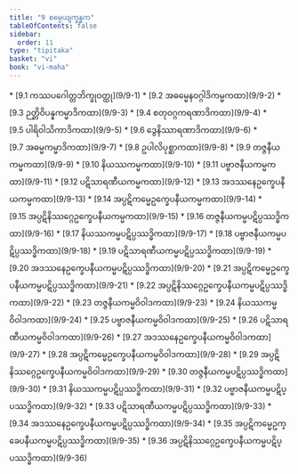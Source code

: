 ```yaml
---
title: "9 စမ္ပေယျက္ခန္ဓက"
tableOfContents: false
sidebar:
  order: 11
type: "tipitaka"
basket: "vi"
book: "vi-maha"
---
```



<DynamicBreadcrumb />



<TableOfContents book="vi-maha" section="9">
* [9.1 ကဿပဂေါတ္တဘိက္ခုဝတ္ထု](9/9-1)
* [9.2 အဓမ္မေနဝဂ္ဂါဒိကမ္မကထာ](9/9-2)
* [9.3 ဉတ္တိဝိပန္နကမ္မာဒိကထာ](9/9-3)
* [9.4 စတုဝဂ္ဂကရဏာဒိကထာ](9/9-4)
* [9.5 ပါရိဝါသိကာဒိကထာ](9/9-5)
* [9.6 ဒွေနိဿာရဏာဒိကထာ](9/9-6)
* [9.7 အဓမ္မကမ္မာဒိကထာ](9/9-7)
* [9.8 ဥပါလိပုစ္ဆာကထာ](9/9-8)
* [9.9 တဇ္ဇနီယကမ္မကထာ](9/9-9)
* [9.10 နိယဿကမ္မကထာ](9/9-10)
* [9.11 ပဗ္ဗာဇနီယကမ္မကထာ](9/9-11)
* [9.12 ပဋိသာရဏီယကမ္မကထာ](9/9-12)
* [9.13 အဒဿနေဥက္ခေပနီယကမ္မကထာ](9/9-13)
* [9.14 အပ္ပဋိကမ္မေဥက္ခေပနီယကမ္မကထာ](9/9-14)
* [9.15 အပ္ပဋိနိဿဂ္ဂေဥက္ခေပနီယကမ္မကထာ](9/9-15)
* [9.16 တဇ္ဇနီယကမ္မပဋိပ္ပဿဒ္ဓိကထာ](9/9-16)
* [9.17 နိယဿကမ္မပဋိပ္ပဿဒ္ဓိကထာ](9/9-17)
* [9.18 ပဗ္ဗာဇနီယကမ္မပဋိပ္ပဿဒ္ဓိကထာ](9/9-18)
* [9.19 ပဋိသာရဏီယကမ္မပဋိပ္ပဿဒ္ဓိကထာ](9/9-19)
* [9.20 အဒဿနေဥက္ခေပနီယကမ္မပဋိပ္ပဿဒ္ဓိကထာ](9/9-20)
* [9.21 အပ္ပဋိကမ္မေဥက္ခေပနီယကမ္မပဋိပ္ပဿဒ္ဓိကထာ](9/9-21)
* [9.22 အပ္ပဋိနိဿဂ္ဂေဥက္ခေပနီယကမ္မပဋိပ္ပဿဒ္ဓိကထာ](9/9-22)
* [9.23 တဇ္ဇနီယကမ္မဝိဝါဒကထာ](9/9-23)
* [9.24 နိယဿကမ္မဝိဝါဒကထာ](9/9-24)
* [9.25 ပဗ္ဗာဇနီယကမ္မဝိဝါဒကထာ](9/9-25)
* [9.26 ပဋိသာရဏီယကမ္မဝိဝါဒကထာ](9/9-26)
* [9.27 အဒဿနေဥက္ခေပနီယကမ္မဝိဝါဒကထာ](9/9-27)
* [9.28 အပ္ပဋိကမ္မေဥက္ခေပနီယကမ္မဝိဝါဒကထာ](9/9-28)
* [9.29 အပ္ပဋိနိဿဂ္ဂေဥက္ခေပနီယကမ္မဝိဝါဒကထာ](9/9-29)
* [9.30 တဇ္ဇနီယကမ္မပဋိပ္ပဿဒ္ဓိကထာ](9/9-30)
* [9.31 နိယဿကမ္မပဋိပ္ပဿဒ္ဓိကထာ](9/9-31)
* [9.32 ပဗ္ဗာဇနီယကမ္မပဋိပ္ပဿဒ္ဓိကထာ](9/9-32)
* [9.33 ပဋိသာရဏီယကမ္မပဋိပ္ပဿဒ္ဓိကထာ](9/9-33)
* [9.34 အဒဿနေဥက္ခေပနီယကမ္မပဋိပ္ပဿဒ္ဓိကထာ](9/9-34)
* [9.35 အပ္ပဋိကမ္မေဥက္ခေပနီယကမ္မပဋိပ္ပဿဒ္ဓိကထာ](9/9-35)
* [9.36 အပ္ပဋိနိဿဂ္ဂေဥက္ခေပနီယကမ္မပဋိပ္ပဿဒ္ဓိကထာ](9/9-36)
</TableOfContents>